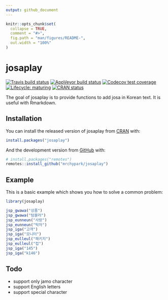 ```yaml
---
output: github_document
---
```


<!-- README.md is generated from README.Rmd. Please edit that file -->

```r
knitr::opts_chunk$set(
  collapse = TRUE,
  comment = "#>",
  fig.path = "man/figures/README-",
  out.width = "100%"
)
```
# josaplay

<!-- badges: start -->
[![Travis build status](https://travis-ci.org/mrchypark/josaplay.svg?branch=master)](https://travis-ci.org/mrchypark/josaplay)
[![AppVeyor build status](https://ci.appveyor.com/api/projects/status/github/mrchypark/josaplay?branch=master&svg=true)](https://ci.appveyor.com/project/mrchypark/josaplay)
[![Codecov test coverage](https://codecov.io/gh/mrchypark/josaplay/branch/master/graph/badge.svg)](https://codecov.io/gh/mrchypark/josaplay?branch=master)
[![Lifecycle: maturing](https://img.shields.io/badge/lifecycle-maturing-blue.svg)](https://www.tidyverse.org/lifecycle/#maturing)
[![CRAN status](https://www.r-pkg.org/badges/version/josaplay)](https://cran.r-project.org/package=josaplay)
<!-- badges: end -->

The goal of josaplay is to provide functions to add josa in Korean text. It is useful with Rmarkdown.

## Installation

You can install the released version of josaplay from [CRAN](https://CRAN.R-project.org) with:

``` r
install.packages("josaplay")
```

And the development version from [GitHub](https://github.com/) with:

``` r
# install.packages("remotes")
remotes::install_github("mrchypark/josaplay")
```
## Example

This is a basic example which shows you how to solve a common problem:

```r
library(josaplay)

jsp_gwawa("상품")
jsp_gwawa("텀블러")
jsp_eunneun("사랑")
jsp_eunneun("탁자")
jsp_iga("고객")
jsp_iga("모니터")
jsp_eulleul("패키지")
jsp_eulleul("컵")
jsp_iga("145")
jsp_iga("k146")
```

## Todo

- support only jamo character
- support English letters
- support special character
